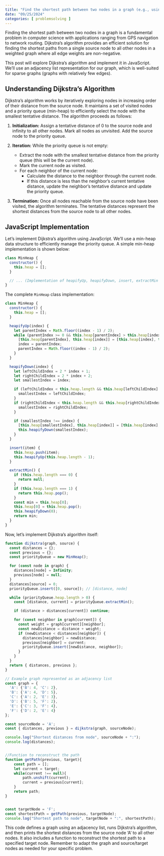 ```yaml
---
title: "Find the shortest path between two nodes in a graph (e.g., using Dijkstra's algorithm)"
date: "09/25/2024"
categories: [ problemsolving ]
---
```


Finding the shortest path between two nodes in a graph is a fundamental problem in computer science with applications ranging from GPS navigation to network routing.  Dijkstra's algorithm provides an efficient solution for finding the shortest paths from a single source node to all other nodes in a weighted graph where all edge weights are non-negative.

This post will explore Dijkstra's algorithm and implement it in JavaScript.  We'll use an adjacency list representation for our graph, which is well-suited for sparse graphs (graphs with relatively few edges).


## Understanding Dijkstra's Algorithm

Dijkstra's algorithm works by iteratively exploring nodes in increasing order of their distance from the source node.  It maintains a set of visited nodes and a priority queue (min-heap) to efficiently select the node with the smallest tentative distance.  The algorithm proceeds as follows:

1. **Initialization:** Assign a tentative distance of 0 to the source node and infinity to all other nodes.  Mark all nodes as unvisited.  Add the source node to the priority queue.

2. **Iteration:** While the priority queue is not empty:
    * Extract the node with the smallest tentative distance from the priority queue (this will be the current node).
    * Mark the current node as visited.
    * For each neighbor of the current node:
        * Calculate the distance to the neighbor through the current node.
        * If this distance is less than the neighbor's current tentative distance, update the neighbor's tentative distance and update the priority queue.

3. **Termination:** Once all nodes reachable from the source node have been visited, the algorithm terminates.  The tentative distances represent the shortest distances from the source node to all other nodes.

## JavaScript Implementation

Let's implement Dijkstra's algorithm using JavaScript. We'll use a min-heap data structure to efficiently manage the priority queue.  A simple min-heap implementation is shown below:

```javascript
class MinHeap {
  constructor() {
    this.heap = [];
  }

  // ... (Implementation of heapifyUp, heapifyDown, insert, extractMin methods)  See full implementation below.
}

```

The complete `MinHeap` class implementation:

```javascript
class MinHeap {
  constructor() {
    this.heap = [];
  }

  heapifyUp(index) {
    let parentIndex = Math.floor((index - 1) / 2);
    while (parentIndex >= 0 && this.heap[parentIndex] > this.heap[index]) {
      [this.heap[parentIndex], this.heap[index]] = [this.heap[index], this.heap[parentIndex]];
      index = parentIndex;
      parentIndex = Math.floor((index - 1) / 2);
    }
  }

  heapifyDown(index) {
    let leftChildIndex = 2 * index + 1;
    let rightChildIndex = 2 * index + 2;
    let smallestIndex = index;

    if (leftChildIndex < this.heap.length && this.heap[leftChildIndex] < this.heap[smallestIndex]) {
      smallestIndex = leftChildIndex;
    }
    if (rightChildIndex < this.heap.length && this.heap[rightChildIndex] < this.heap[smallestIndex]) {
      smallestIndex = rightChildIndex;
    }

    if (smallestIndex !== index) {
      [this.heap[smallestIndex], this.heap[index]] = [this.heap[index], this.heap[smallestIndex]];
      this.heapifyDown(smallestIndex);
    }
  }

  insert(item) {
    this.heap.push(item);
    this.heapifyUp(this.heap.length - 1);
  }

  extractMin() {
    if (this.heap.length === 0) {
      return null;
    }
    if (this.heap.length === 1) {
      return this.heap.pop();
    }
    const min = this.heap[0];
    this.heap[0] = this.heap.pop();
    this.heapifyDown(0);
    return min;
  }
}
```

Now, let's implement Dijkstra's algorithm itself:

```javascript
function dijkstra(graph, source) {
  const distances = {};
  const previous = {};
  const priorityQueue = new MinHeap();

  for (const node in graph) {
    distances[node] = Infinity;
    previous[node] = null;
  }
  distances[source] = 0;
  priorityQueue.insert([0, source]); // [distance, node]

  while (priorityQueue.heap.length > 0) {
    const [distance, current] = priorityQueue.extractMin();

    if (distance > distances[current]) continue;

    for (const neighbor in graph[current]) {
      const weight = graph[current][neighbor];
      const newDistance = distance + weight;
      if (newDistance < distances[neighbor]) {
        distances[neighbor] = newDistance;
        previous[neighbor] = current;
        priorityQueue.insert([newDistance, neighbor]);
      }
    }
  }
  return { distances, previous };
}

// Example graph represented as an adjacency list
const graph = {
  'A': {'B': 4, 'C': 2},
  'B': {'A': 4, 'D': 5},
  'C': {'A': 2, 'E': 3},
  'D': {'B': 5, 'F': 2},
  'E': {'C': 3, 'F': 4},
  'F': {'D': 2, 'E': 4}
};

const sourceNode = 'A';
const { distances, previous } = dijkstra(graph, sourceNode);

console.log("Shortest distances from node", sourceNode + ":");
console.log(distances);


//Function to reconstruct the path
function getPath(previous, target){
    const path = [];
    let current = target;
    while(current !== null){
        path.unshift(current);
        current = previous[current];
    }
    return path;
}


const targetNode = 'F';
const shortestPath = getPath(previous, targetNode);
console.log("Shortest path to node", targetNode + ":", shortestPath);

```

This code defines a graph using an adjacency list, runs Dijkstra's algorithm, and then prints the shortest distances from the source node 'A' to all other nodes.  It also includes a function to reconstruct the shortest path to a specified target node.  Remember to adapt the graph and source/target nodes as needed for your specific problem.

